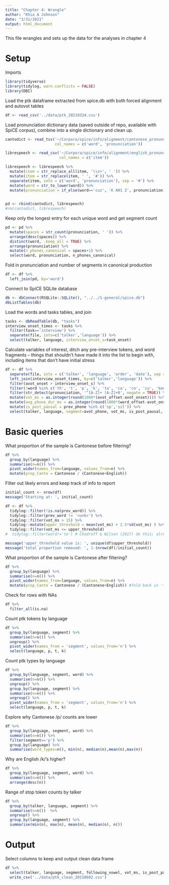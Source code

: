 ```yaml
---
title: "Chapter 4: Wrangle"
author: "Khia A Johnson"
date: "3/31/2021"
output: html_document
---
```


This file wrangles and sets up the data for the analyses in chapter 4

# Setup
Imports
```r
library(tidyverse)
library(tidylog, warn.conflicts = FALSE)
library(DBI)
```

Load the ptk dataframe extracted from spice.db with both forced alignment and autovot tables
```r
df <- read_csv('../data/ptk_20210324.csv')
```

Load pronunciation dictionary data (saved outside of repo, available with SpiCE corpus), combine into a single dictionary and clean up. 
```r
cantodict <- read_tsv('~/Corpora/spice/info/alignment/cantonese_pronunciation.dict', 
                      col_names = c('word', 'pronunciation'))

librespeech <- read_csv('~/Corpora/spice/info/alignment/english_pronunciation.dict', 
                        col_names = c('item'))

librespeech <- librespeech %>%
  mutate(item = str_replace_all(item, '\\s+', ' ')) %>%
  mutate(item = str_replace(item, ' ', '#')) %>%
  separate(item, into = c('word', 'pronunciation'), sep = '#') %>%
  mutate(word = str_to_lower(word)) %>%
  mutate(pronunciation = if_else(word=='cuz', 'K AH1 Z', pronunciation)) 
  

pd <- rbind(cantodict, librespeech)
#rm(cantodict, librespeech)
```

Keep only the longest entry for each unique word and get segment count
```r
pd <- pd %>%
  mutate(spaces = str_count(pronunciation, ' ')) %>%
  arrange(desc(spaces)) %>%
  distinct(word, .keep_all = TRUE) %>%
  arrange(pronunciation) %>% 
  mutate(n_phones_canonical = spaces+1) %>% 
  select(word, pronunciation, n_phones_canonical)
```

Fold in pronunciation and number of segments in canonical production
```r
df <- df %>%
  left_join(pd, by='word') 
```

Connect to SpiCE SQLite database
```r
db <- dbConnect(RSQLite::SQLite(), "../../1-general/spice.db")
dbListTables(db)
```

Load the words and tasks tables, and join
```r
tasks <- dbReadTable(db, "tasks")
interview_onset_times <- tasks %>%
  filter(task=='interview') %>%
  separate(file, into=c('talker','language')) %>%
  select(talker, language, interview_onset_s=task_onset)
```

Calculate variables of interest, ditch any pre-interview tokens, and word fragments -- things that shouldn't have made it into the list to begin with, including items that don't have initial stress
```r
df <- df %>%
  separate(file, into = c('talker', 'language', 'order', 'date'), sep = '_') %>%
  left_join(interview_onset_times, by=c('talker','language')) %>%
  filter(avot_onset > interview_onset_s) %>%
  filter(!word %in% c('th', 't', 'p', 'k', 'ta', 'ca', 'co', 'cu', 'kee', 'pa', 'ti', 'ts', 'com', 'commu', 'cou', 'coul', 'countr', 'ki', 'kok', 'kur', 'pir', 'tak', 'tal', 'tol', 'tuh', 'typic')) %>%
  filter(str_detect(pronunciation, '^[A-Z]+ [A-Z]+0', negate = TRUE)) %>%
  mutate(vot_ms = as.integer(round(1000*(avot_offset-avot_onset)))) %>%
  mutate(avg_phone_dur_ms = as.integer(round(1000*(word_offset-avot_onset)/n_phones_canonical))) %>%
  mutate(is_post_pausal = prev_phone %in% c('sp','sil')) %>%
  select(talker, language, segment=avot_phone, vot_ms, is_post_pausal, following_vowel=next_phone, avg_phone_dur_ms, prev_word, word, pronunciation)
```

# Basic queries

What proportion of the sample is Cantonese before filtering?
```r
df %>%
  group_by(language) %>%
  summarise(n=n()) %>%
  pivot_wider(names_from=language, values_from=n) %>%
  mutate(prop_Canto = Cantonese / (Cantonese+English))
```

Filter out likely errors and keep track of info to report
```r
initial_count <- nrow(df)
message('Starting at: ', initial_count)

df <- df %>%
  tidylog::filter(!is.na(prev_word)) %>%
  tidylog::filter(prev_word != '<unk>') %>%
  tidylog::filter(vot_ms > 15) %>%
  tidylog::mutate(upper_threshold = mean(vot_ms) + 2.5*sd(vot_ms) ) %>%
  tidylog::filter(vot_ms <= upper_threshold) 
#  tidylog::filter(word!='to') # Chodroff & Wilson (2017) do this; already excluded with stress

message('upper_threshold value is: ', unique(df$upper_threshold))
message('total proportion removed: ', 1-(nrow(df)/initial_count))
```

What proportion of the sample is Cantonese after filtering?
```r
df %>%
  group_by(language) %>%
  summarise(n=n()) %>%
  pivot_wider(names_from=language, values_from=n) %>%
  mutate(prop_Canto = Cantonese / (Cantonese+English)) #fold back in 'to' tokens here
```

Check for rows with NAs
```r
df %>%
  filter_all(is.na)
```

Count ptk tokens by language
```r
df %>%
  group_by(language, segment) %>%
  summarise(n=n()) %>%
  ungroup() %>%
  pivot_wider(names_from = 'segment', values_from='n') %>%
  select(language, p, t, k)
```

Count ptk types by language
```r
df %>%
  group_by(language, segment, word) %>%
  summarise(n=n()) %>%
  ungroup() %>%
  group_by(language, segment) %>%
  summarise(n=n()) %>%
  ungroup() %>%  
  pivot_wider(names_from = 'segment', values_from='n') %>%
  select(language, p, t, k)
```

Explore why Cantonese /p/ counts are lower
```r
df %>%
  group_by(language, segment, word) %>%
  summarise(n=n()) %>%
  filter(segment=='p') %>%
  group_by(language) %>%
  summarise(word_types=n(), min(n), median(n),mean(n),max(n))
```

Why are English /k/'s higher?
```r
df %>%
  group_by(language, segment, word) %>%
  summarise(n=n()) %>%
  arrange(desc(n)) 
```

Range of stop token counts by talker
```r
df %>%
  group_by(talker, language, segment) %>%
  summarise(n=n())  %>%
  ungroup() %>%
  group_by(language, segment) %>%
  summarise(min(n), max(n), mean(n), median(n), n())
```

# Output

Select columns to keep and output clean data frame
```r
df %>%
  select(talker, language, segment, following_vowel, vot_ms, is_post_pausal, avg_phone_dur_ms, word) %>%
  write_csv('../data/ptk_clean_20210602.csv')
```
